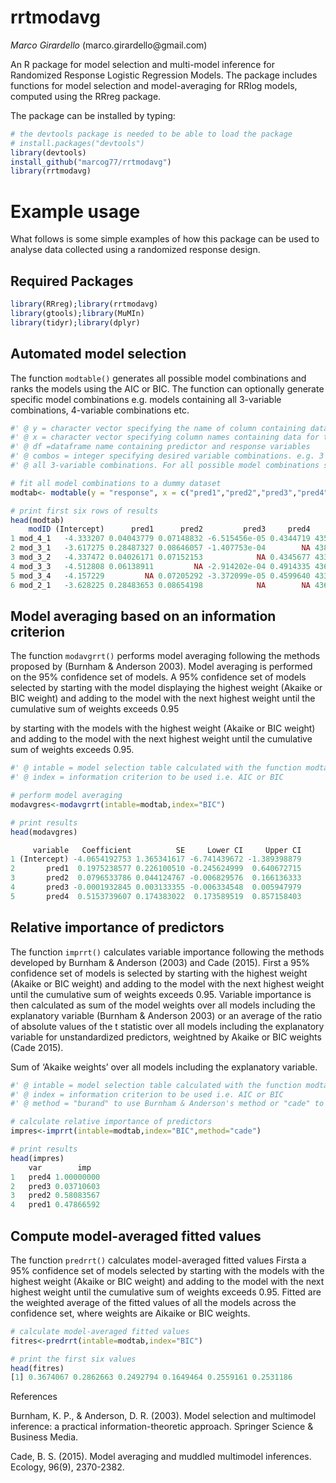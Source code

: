 # rrtmodavg
*Marco Girardello* (marco.girardello@gmail.com) 

An R package for model selection and multi-model inference for Randomized Response Logistic Regression 
Models. The package includes functions for model selection and model-averaging for RRlog models, computed using 
the RRreg package.

The package can be installed by typing:

```r
# the devtools package is needed to be able to load the package
# install.packages("devtools")
library(devtools)
install_github("marcog77/rrtmodavg")
library(rrtmodavg)
``` 

# Example usage
What follows is some simple examples of how this package can be used to analyse data collected using a randomized response design. 

## Required Packages

```r
library(RRreg);library(rrtmodavg)
library(gtools);library(MuMIn)
library(tidyr);library(dplyr)
```

## Automated model selection
The function `modtable()` generates all possible model combinations and ranks the models using the AIC or BIC.
The function can optionally generate specific model combinations e.g. models containing all 
3-variable combinations, 4-variable combinations etc. 

```r
#' @ y = character vector specifying the name of column containing data for the response variable (binary) 
#' @ x = character vector specifying column names containing data for the predictor variables
#' @ df =dataframe name containing predictor and response variables
#' @ combos = integer specifying desired variable combinations. e.g. 3 for models containing
#' @ all 3-variable combinations. For all possible model combinations specify "all".

# fit all model combinations to a dummy dataset
modtab<- modtable(y = "response", x = c("pred1","pred2","pred3","pred4"),df=dummy, combos ="all")

# print first six rows of results
head(modtab)
    modID (Intercept)      pred1      pred2         pred3     pred4      AIC      BIC  deltaBIC    weightBIC deltaAIC  weightAIC
1 mod_4_1   -4.333207 0.04043779 0.07148832 -6.515456e-05 0.4344719 435.9528 455.0234 14.537721 0.0004554068 3.956570 0.04097879
2 mod_3_1   -3.617275 0.28487327 0.08646057 -1.407753e-04        NA 438.4724 453.7289 13.243189 0.0008699683 6.476169 0.01162613
3 mod_3_2   -4.337472 0.04026171 0.07152153            NA 0.4345677 433.9532 449.2097  8.724007 0.0083335762 1.956987 0.11136869
4 mod_3_3   -4.512808 0.06138911         NA -2.914202e-04 0.4914335 436.7506 452.0071 11.521423 0.0020576913 4.754403 0.02749868
5 mod_3_4   -4.157229         NA 0.07205292 -3.372099e-05 0.4599640 433.9961 449.2526  8.766909 0.0081567161 1.999889 0.10900516
6 mod_2_1   -3.628225 0.28483653 0.08654198            NA        NA 436.4745 447.9169  7.431177 0.0159061784 4.478287 0.03156964

```
## Model averaging based on an information criterion
The function `modavgrrt()` performs model averaging following the methods proposed by
(Burnham & Anderson 2003). Model averaging is performed on the 95% confidence set of models. 
A 95% confidence set of models selected by starting with the model displaying the 
highest weight (Akaike or BIC weight)
and adding to the model with the next highest weight until the cumulative sum of weights exceeds 0.95

by starting with the 
models with the highest weight (Akaike or BIC weight) and adding to the model with the
next highest weight until the cumulative sum of weights exceeds 0.95.

```r
#' @ intable = model selection table calculated with the function modtable
#' @ index = information criterion to be used i.e. AIC or BIC

# perform model averaging
modavgres<-modavgrrt(intable=modtab,index="BIC")

# print results
head(modavgres)

     variable   Coefficient          SE     Lower CI     Upper CI
1 (Intercept) -4.0654192753 1.365341617 -6.741439672 -1.389398879
2       pred1  0.1975238577 0.226100510 -0.245624999  0.640672715
3       pred2  0.0796533786 0.044124767 -0.006829576  0.166136333
4       pred3 -0.0001932845 0.003133355 -0.006334548  0.005947979
5       pred4  0.5153739607 0.174383022  0.173589519  0.857158403

```

## Relative importance of predictors

The function `imprrt()` calculates variable importance following the methods developed
by Burnham & Anderson (2003) and Cade (2015). First a 95% confidence set of models is selected by starting with 
the highest weight (Akaike or BIC weight) and adding to the model with the
next highest weight until the cumulative sum of weights exceeds 0.95. Variable
importance is then calculated as sum of the model weights over all models including the
explanatory variable (Burnham & Anderson 2003) or an average of the ratio of absolute values of the t statistic  over all 
models including the explanatory variable for unstandardized predictors, weightned by 
Akaike or BIC weights (Cade 2015).


Sum of ‘Akaike weights’ over all models including the explanatory variable.

```r
#' @ intable = model selection table calculated with the function modtable
#' @ index = information criterion to be used i.e. AIC or BIC
#' @ method = "burand" to use Burnham & Anderson's method or "cade" to use Cade's method

# calculate relative importance of predictors
impres<-imprrt(intable=modtab,index="BIC",method="cade")

# print results
head(impres)
    var        imp
1   pred4 1.00000000
2   pred3 0.03710603
3   pred2 0.58083567
4   pred1 0.47866592

```


## Compute model-averaged fitted values

The function `predrrt()` calculates model-averaged fitted values Firsta a 95% confidence set of models selected by starting with the models with the highest weight (Akaike or BIC weight) and adding to the model with the next highest weight until the cumulative sum of weights exceeds 0.95. Fitted are the weighted average of the fitted values of all the models across the confidence set, where weights are Aikaike or BIC weights. 



```r
# calculate model-averaged fitted values
fitres<-predrrt(intable=modtab,index="BIC")

# print the first six values
head(fitres)
[1] 0.3674067 0.2862663 0.2492794 0.1649464 0.2559161 0.2531186

```

References

Burnham, K. P., & Anderson, D. R. (2003). Model selection and multimodel inference: a practical information-theoretic approach. Springer Science & Business Media.

Cade, B. S. (2015). Model averaging and muddled multimodel inferences. Ecology, 96(9), 2370-2382.

